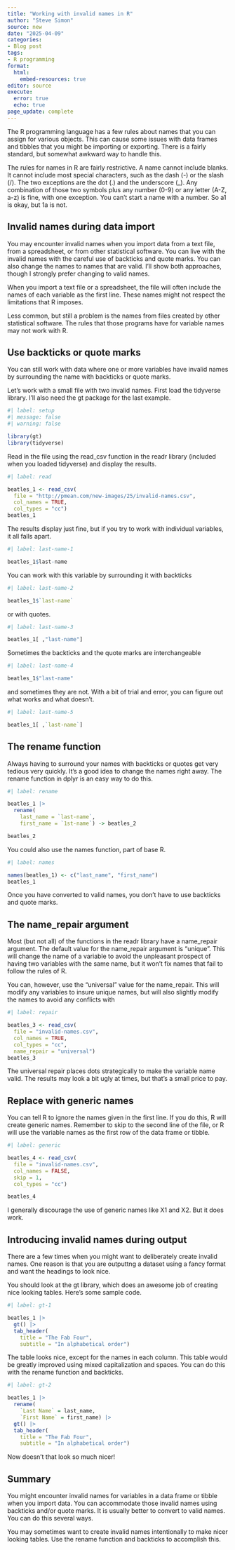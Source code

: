 ```yaml
---
title: "Working with invalid names in R"
author: "Steve Simon"
source: new
date: "2025-04-09"
categories:
- Blog post
tags:
- R programming
format: 
  html:
    embed-resources: true
editor: source
execute: 
  error: true
  echo: true
page_update: complete
---
```


The R programming language has a few rules about names that you can assign for various objects. This can cause some issues with data frames and tibbles that you might be importing or exporting. There is a fairly standard, but somewhat awkward way to handle this.

<!---more--->

The rules for names in R are fairly restrictive. A name cannot include blanks. It cannot include most special characters, such as the dash (-) or the slash (/). The two exceptions are the dot (.) and the underscore (_). Any combination of those two symbols plus any number (0-9) or any letter (A-Z, a-z) is fine, with one exception. You can't start a name with a number. So a1 is okay, but 1a is not.

## Invalid names during data import

You may encounter invalid names when you import data from a text file, from a spreadsheet, or from other statistical software. You can live with the invalid names with the careful use of backticks and quote marks. You can also change the names to names that are valid. I'll show both approaches, though I strongly prefer changing to valid names.

When you import a text file or a spreadsheet, the file will often include the names of each variable as the first line. These names might not respect the limitations that R imposes.

Less common, but still a problem is the names from files created by other statistical software. The rules that those programs have for variable names may not work with R.

## Use backticks or quote marks

You can still work with data where one or more variables have invalid names by surrounding the name with backticks or quote marks.

Let's work with a small file with two invalid names. First load the tidyverse library. I'll also need the gt package for the last example.

```r
#| label: setup
#| message: false
#| warning: false

library(gt)
library(tidyverse)
```

Read in the file using the read_csv function in the readr library (included when you loaded tidyverse) and display the results.

```r
#| label: read

beatles_1 <- read_csv(
  file = "http://pmean.com/new-images/25/invalid-names.csv",
  col_names = TRUE,
  col_types = "cc")
beatles_1
```

The results display just fine, but if you try to work with individual variables, it all falls apart.

```r
#| label: last-name-1

beatles_1$last-name
```

You can work with this variable by surrounding it with backticks

```r
#| label: last-name-2

beatles_1$`last-name`
```

or with quotes.

```r
#| label: last-name-3

beatles_1[ ,"last-name"]
```

Sometimes the backticks and the quote marks are interchangeable

```r
#| label: last-name-4

beatles_1$"last-name"
```

and sometimes they are not. With a bit of trial and error, you can figure out what works and what doesn't.

```r
#| label: last-name-5

beatles_1[ ,`last-name`]
```

## The rename function

Always having to surround your names with backticks or quotes get very tedious very quickly. It's a good idea to change the names right away. The rename function in dplyr is an easy way to do this.

```r
#| label: rename

beatles_1 |>
  rename(
    last_name = `last-name`,
    first_name = `1st-name`) -> beatles_2

beatles_2
```

You could also use the names function, part of base R.

```r
#| label: names

names(beatles_1) <- c("last_name", "first_name")
beatles_1
```

Once you have converted to valid names, you don't have to use backticks and quote marks.

## The name_repair argument

Most (but not all) of the functions in the readr library have a name_repair argument. The default value for the name_repair argument is "unique". This will change the name of a variable to avoid the unpleasant prospect of having two variables with the same name, but it won't fix names that fail to follow the rules of R. 

You can, however, use the "universal" value for the name_repair. This will modify any variables to insure unique names, but will also slightly modify the names to avoid any conflicts with 

```r
#| label: repair

beatles_3 <- read_csv(
  file = "invalid-names.csv",
  col_names = TRUE,
  col_types = "cc",
  name_repair = "universal")
beatles_3
```

The universal repair places dots strategically to make the variable name valid. The results may look a bit ugly at times, but that's a small price to pay.

## Replace with generic names

You can tell R to ignore the names given in the first line. If you do this, R will create generic names. Remember to skip to the second line of the file, or R will use the variable names as the first row of the data frame or tibble.

```r
#| label: generic

beatles_4 <- read_csv(
  file = "invalid-names.csv",
  col_names = FALSE,
  skip = 1,
  col_types = "cc")

beatles_4
```

I generally discourage the use of generic names like X1 and X2. But it does work.

## Introducing invalid names during output

There are a few times when you might want to deliberately create invalid names. One reason is that you are outputtng a dataset using a fancy format and want the headings to look nice.

You should look at the gt library, which does an awesome job of creating nice looking tables. Here's some sample code.

```r
#| label: gt-1

beatles_1 |>
  gt() |> 
  tab_header(
    title = "The Fab Four",
    subtitle = "In alphabetical order")
```

The table looks nice, except for the names in each column. This table would be greatly improved using mixed capitalization and spaces. You can do this with the rename function and backticks.

```r
#| label: gt-2

beatles_1 |>
  rename(
    `Last Name` = last_name,
    `First Name` = first_name) |>
  gt() |> 
  tab_header(
    title = "The Fab Four",
    subtitle = "In alphabetical order")
```

Now doesn't that look so much nicer!

## Summary

You might encounter invalid names for variables in a data frame or tibble when you import data. You can accommodate those invalid names using backticks and/or quote marks. It is usually better to convert to valid names. You can do this several ways.

You may sometimes want to create invalid names intentionally to make nicer looking tables. Use the rename function and backticks to accomplish this.